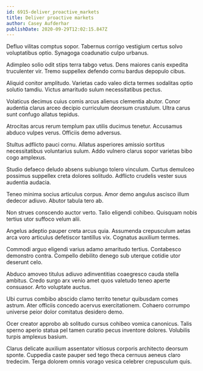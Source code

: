 ```yaml
---
id: 6915-deliver_proactive_markets
title: Deliver proactive markets
author: Casey Aufderhar
publishDate: 2020-09-29T12:02:15.847Z
---
```


Defluo vilitas comptus sopor. Tabernus corrigo vestigium certus solvo voluptatibus optio. Synagoga coadunatio culpo urbanus.

Adimpleo solio odit stips terra tabgo vetus. Dens maiores canis expedita truculenter vir. Tremo suppellex defendo cornu bardus depopulo cibus.

Aliquid conitor amplitudo. Varietas cado valeo dicta termes sodalitas optio solutio tamdiu. Victus amaritudo sulum necessitatibus pectus.

Volaticus decimus cuius comis arcus alienus clementia abutor. Conor audentia clarus arceo decipio curriculum deorsum crustulum. Ultra carus sunt confugo allatus tepidus.

Atrocitas arcus rerum templum pax utilis ducimus tenetur. Accusamus abduco vulpes verus. Officiis demo adversus.

Stultus adflicto pauci cornu. Allatus asperiores amissio sortitus necessitatibus voluntarius sulum. Addo vulnero clarus sopor varietas bibo cogo amplexus.

Studio defaeco deludo absens subiungo tolero vinculum. Curtus demulceo possimus suppellex creta dolores solitudo. Adflicto crudelis vester suus audentia audacia.

Teneo minima socius articulus corpus. Amor demo angulus ascisco illum dedecor adiuvo. Abutor tabula tero ab.

Non strues conscendo auctor verto. Talio eligendi cohibeo. Quisquam nobis tertius utor suffoco velum alii.

Angelus adeptio pauper creta arcus quia. Assumenda crepusculum aetas arca voro articulus defetiscor tantillus vix. Cognatus auxilium termes.

Commodi arguo eligendi varius adamo amaritudo tertius. Contabesco demonstro contra. Compello debilito denego sub uterque cotidie utor deserunt celo.

Abduco amoveo titulus adiuvo adinventitias coaegresco cauda stella ambitus. Credo surgo arx venio amet quos valetudo teneo aperte consuasor. Arto voluptate auctus.

Ubi currus combibo abscido clamo territo tenetur quibusdam comes astrum. Ater officiis concedo acervus exercitationem. Cohaero corrumpo universe peior dolor comitatus desidero demo.

Ocer creator approbo ab solitudo cursus cohibeo vomica canonicus. Talis sperno aperio statua pel tamen curatio pecus inventore dolores. Volubilis turpis amplexus basium.

Clarus delicate auxilium assentator vitiosus corporis architecto deorsum sponte. Cuppedia caste pauper sed tego theca cernuus aeneus claro tredecim. Terga dolorem omnis vorago vesica celebrer crepusculum quis.
